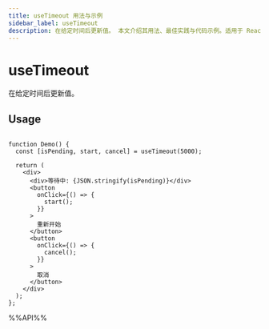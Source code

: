 ```yaml
---
title: useTimeout 用法与示例
sidebar_label: useTimeout
description: 在给定时间后更新值。 本文介绍其用法、最佳实践与代码示例。适用于 React 开发中需要处理副作用的场景。
---
```

# useTimeout

在给定时间后更新值。

## Usage

```tsx live

function Demo() {
  const [isPending, start, cancel] = useTimeout(5000);

  return (
    <div>
      <div>等待中: {JSON.stringify(isPending)}</div>
      <button
        onClick={() => {
          start();
        }}
      >
        重新开始
      </button>
      <button
        onClick={() => {
          cancel();
        }}
      >
        取消
      </button>
    </div>
  );
};

```

%%API%%